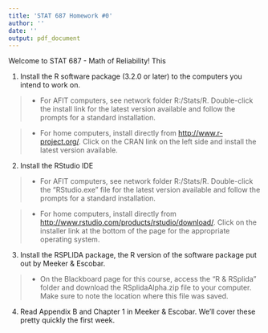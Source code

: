 ```yaml
---
title: 'STAT 687 Homework #0'
author: ''
date: ''
output: pdf_document
---
```


Welcome to STAT 687 - Math of Reliability! This 

1. Install the R software package (3.2.0 or later) to the computers you intend to work on.

> - For AFIT computers, see network folder R:/Stats/R. Double-click the install link for the latest version available and follow the prompts for a standard installation.

> - For home computers, install directly from <http://www.r-project.org/>.  Click on the CRAN link on the left side and install the latest version available.

2. Install the RStudio IDE

> - For AFIT computers, see network folder R:/Stats/R. Double-click the "RStudio.exe" file for the latest version available and follow the prompts for a standard installation.

> - For home computers, install directly from <http://www.rstudio.com/products/rstudio/download/>.  Click on the installer link at the bottom of the page for the appropriate operating system.

3. Install the RSPLIDA package, the R version of the software package put out by Meeker & Escobar.  

> - On the Blackboard page for this course, access the "R & RSplida" folder and download the RSplidaAlpha.zip file to your computer.  Make sure to note the location where this file was saved.

4. Read Appendix B and Chapter 1 in Meeker & Escobar.  We'll cover these pretty quickly the first week.  


